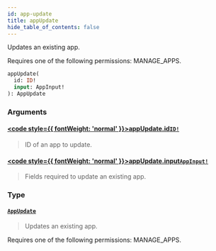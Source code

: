 ```yaml
---
id: app-update
title: appUpdate
hide_table_of_contents: false
---
```








Updates an existing app. 

Requires one of the following permissions: MANAGE_APPS.

```graphql
appUpdate(
  id: ID!
  input: AppInput!
): AppUpdate
```


### Arguments

#### [<code style={{ fontWeight: 'normal' }}>appUpdate.<b>id</b></code>](#)<Bullet />[`ID!`](../../../developer/api-reference/scalars/id) <Badge class="secondary" text="non-null"/> <Badge class="secondary" text="scalar"/>
> ID of an app to update.
> 

#### [<code style={{ fontWeight: 'normal' }}>appUpdate.<b>input</b></code>](#)<Bullet />[`AppInput!`](../../../developer/api-reference/inputs/app-input) <Badge class="secondary" text="non-null"/> <Badge class="secondary" text="input"/>
> Fields required to update an existing app.
> 

### Type

#### [`AppUpdate`](../../../developer/api-reference/objects/app-update) <Badge class="secondary" text="object"/>
> Updates an existing app. 

Requires one of the following permissions: MANAGE_APPS.
> 





